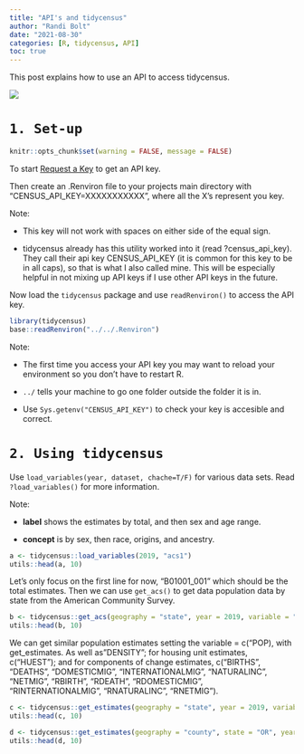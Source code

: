 ```yaml
---
title: "API's and tidycensus"
author: "Randi Bolt"
date: "2021-08-30"
categories: [R, tidycensus, API]
toc: true
---
```


This post explains how to use an API to access tidycensus. 

![](../../00_img/tidycensus.png)

# `1. Set-up`

```r
knitr::opts_chunk$set(warning = FALSE, message = FALSE) 
```

To start [Request a Key](http://api.census.gov/data/key_signup.html) to get an API key. 

Then create an .Renviron file to your projects main directory with "CENSUS_API_KEY=XXXXXXXXXXX", where all the X's represent you key. 

Note: 

* This key will not work with spaces on either side of the equal sign.

* tidycensus already has this utility worked into it (read ?census_api_key). They call their api key CENSUS_API_KEY (it is common for this key to be in all caps), so that is what I also called mine. This will be especially helpful in not mixing up API keys if I use other API keys in the future. 

Now load the `tidycensus` package and use `readRenviron()` to access the API key. 

```r
library(tidycensus)
base::readRenviron("../../.Renviron")
```

Note: 

* The first time you access your API key you may want to reload your environment so you don't have to restart R. 

* `../` tells your machine to go one folder outside the folder it is in. 

* Use `Sys.getenv("CENSUS_API_KEY")` to check your key is accesible and correct.

# `2. Using tidycensus`

Use `load_variables(year, dataset, chache=T/F)` for various data sets. Read `?load_variables()` for more information. 

Note:

* **label** shows the estimates by total, and then sex and age range.

* **concept** is by sex, then race, origins, and ancestry.  

```r
a <- tidycensus::load_variables(2019, "acs1")
utils::head(a, 10)
```

Let's only focus on the first line for now, "B01001_001" which should be the total estimates. Then we can use `get_acs()` to get data population data by state from the American Community Survey.

```r
b <- tidycensus::get_acs(geography = "state", year = 2019, variable = "B01001_001")
utils::head(b, 10)
```

We can get similar population estimates setting the variable = c("POP), with get_estimates. As well as "DENSITY"; for housing unit estimates, c("HUEST"); and for components of change estimates, c("BIRTHS", "DEATHS", "DOMESTICMIG", "INTERNATIONALMIG", "NATURALINC", "NETMIG", "RBIRTH", "RDEATH", "RDOMESTICMIG", "RINTERNATIONALMIG", "RNATURALINC", "RNETMIG").

```r
c <- tidycensus::get_estimates(geography = "state", year = 2019, variable = c("POP"))
utils::head(c, 10)
```


```r
d <- tidycensus::get_estimates(geography = "county", state = "OR", year = 2019, variable = c("POP"))
utils::head(d, 10)
```

